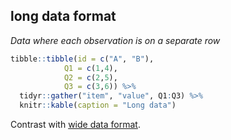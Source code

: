 ## long data format

<dfn>Data where each observation is on a separate row</dfn>

```r
tibble::tibble(id = c("A", "B"),
            Q1 = c(1,4),
            Q2 = c(2,5),
            Q3 = c(3,6)) %>%
  tidyr::gather("item", "value", Q1:Q3) %>%
  knitr::kable(caption = "Long data")
```

Contrast with [wide data format](w.html#wide_data_format).
